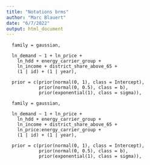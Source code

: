```yaml
---
title: "Notations brms"
author: "Marc Blauert"
date: "6/7/2022"
output: html_document
---
```



      family = gaussian,
      
      ln_demand ~ 1 + ln_price + 
        ln_hdd + energy_carrier_group +
        ln_income + district_share_above_65 +
        (1 | id) + (1 | year),
      
      prior = c(prior(normal(0, 1), class = Intercept),
                prior(normal(0, 0.5), class = b),
                prior(exponential(1), class = sigma)),


```{=tex}
\begin{align*}
ln(D)_{it} & \sim \operatorname{Normal}(\mu_{it}, \sigma) \\
\mu_{it} & \sim \alpha_{building[i], time[t]} + \beta_1 \cdot ln(P) + \beta_{2-5} \cdot X \\
\alpha_j & \sim \operatorname{Normal}(\bar\alpha, \sigma_{\alpha}) \\
\bar\alpha & \sim \operatorname{Normal}(0, 1) \\
\beta & \sim \operatorname{Normal}(0, 0.5) \\
\sigma, \sigma_{\alpha} & \sim \operatorname{Exponential}(1)
\end{align*}
```


      family = gaussian,
      
      ln_demand ~ 1 + ln_price + 
        ln_hdd + energy_carrier_group +
        ln_income + district_share_above_65 +
        ln_price:energy_carrier_group + 
        (1 | id) + (1 | year),
      
      prior = c(prior(normal(0, 1), class = Intercept),
                prior(normal(0, 0.5), class = b),
                prior(exponential(1), class = sigma)),

```{=tex}
\begin{align*}
ln(D)_{it} & \sim \operatorname{Normal}(\mu_{it}, \sigma) \\
\mu_{it} & \sim \alpha_{building[i], time[t]} + \beta_1 \cdot ln(P) + \beta_{2-5} \cdot X + \beta_{6} \cdot ln(P) \cdot ECG \\
\alpha_j & \sim \operatorname{Normal}(\bar\alpha, \sigma_{\alpha}) \\
\bar\alpha & \sim \operatorname{Normal}(0, 1) \\
\beta & \sim \operatorname{Normal}(0, 0.5) \\
\sigma, \sigma_{\alpha} & \sim \operatorname{Exponential}(1)
\end{align*}
```
